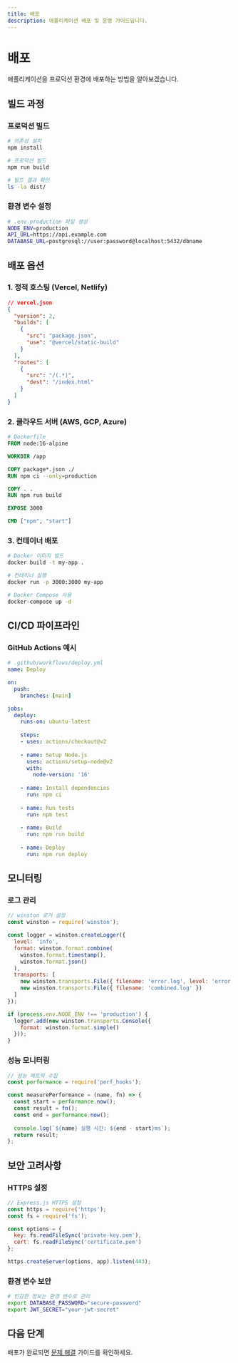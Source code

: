 ```yaml
---
title: 배포
description: 애플리케이션 배포 및 운영 가이드입니다.
---
```


# 배포

애플리케이션을 프로덕션 환경에 배포하는 방법을 알아보겠습니다.

## 빌드 과정

### 프로덕션 빌드

```bash
# 의존성 설치
npm install

# 프로덕션 빌드
npm run build

# 빌드 결과 확인
ls -la dist/
```

### 환경 변수 설정

```bash
# .env.production 파일 생성
NODE_ENV=production
API_URL=https://api.example.com
DATABASE_URL=postgresql://user:password@localhost:5432/dbname
```

## 배포 옵션

### 1. 정적 호스팅 (Vercel, Netlify)

```json
// vercel.json
{
  "version": 2,
  "builds": [
    {
      "src": "package.json",
      "use": "@vercel/static-build"
    }
  ],
  "routes": [
    {
      "src": "/(.*)",
      "dest": "/index.html"
    }
  ]
}
```

### 2. 클라우드 서버 (AWS, GCP, Azure)

```dockerfile
# Dockerfile
FROM node:16-alpine

WORKDIR /app

COPY package*.json ./
RUN npm ci --only=production

COPY . .
RUN npm run build

EXPOSE 3000

CMD ["npm", "start"]
```

### 3. 컨테이너 배포

```bash
# Docker 이미지 빌드
docker build -t my-app .

# 컨테이너 실행
docker run -p 3000:3000 my-app

# Docker Compose 사용
docker-compose up -d
```

## CI/CD 파이프라인

### GitHub Actions 예시

```yaml
# .github/workflows/deploy.yml
name: Deploy

on:
  push:
    branches: [main]

jobs:
  deploy:
    runs-on: ubuntu-latest
    
    steps:
    - uses: actions/checkout@v2
    
    - name: Setup Node.js
      uses: actions/setup-node@v2
      with:
        node-version: '16'
        
    - name: Install dependencies
      run: npm ci
      
    - name: Run tests
      run: npm test
      
    - name: Build
      run: npm run build
      
    - name: Deploy
      run: npm run deploy
```

## 모니터링

### 로그 관리

```javascript
// winston 로거 설정
const winston = require('winston');

const logger = winston.createLogger({
  level: 'info',
  format: winston.format.combine(
    winston.format.timestamp(),
    winston.format.json()
  ),
  transports: [
    new winston.transports.File({ filename: 'error.log', level: 'error' }),
    new winston.transports.File({ filename: 'combined.log' })
  ]
});

if (process.env.NODE_ENV !== 'production') {
  logger.add(new winston.transports.Console({
    format: winston.format.simple()
  }));
}
```

### 성능 모니터링

```javascript
// 성능 메트릭 수집
const performance = require('perf_hooks');

const measurePerformance = (name, fn) => {
  const start = performance.now();
  const result = fn();
  const end = performance.now();
  
  console.log(`${name} 실행 시간: ${end - start}ms`);
  return result;
};
```

## 보안 고려사항

### HTTPS 설정

```javascript
// Express.js HTTPS 설정
const https = require('https');
const fs = require('fs');

const options = {
  key: fs.readFileSync('private-key.pem'),
  cert: fs.readFileSync('certificate.pem')
};

https.createServer(options, app).listen(443);
```

### 환경 변수 보안

```bash
# 민감한 정보는 환경 변수로 관리
export DATABASE_PASSWORD="secure-password"
export JWT_SECRET="your-jwt-secret"
```

## 다음 단계

배포가 완료되면 [문제 해결](/dev-guide/troubleshooting) 가이드를 확인하세요.
